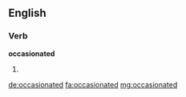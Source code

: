 ==English==

===Verb===
'''occasionated'''

# {{en-past of|occasionate}}

[[de:occasionated]]
[[fa:occasionated]]
[[mg:occasionated]]